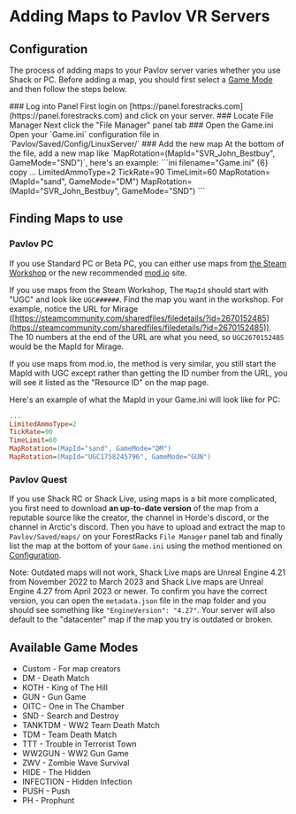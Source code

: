 
# Adding Maps to Pavlov VR Servers

## Configuration

The process of adding maps to your Pavlov server varies whether you use Shack or PC. Before adding a map, you should first select a [Game Mode](/games/pavlov/adding-maps#available-game-modes) and then follow the steps below.

<Steps>
### Log into Panel
First login on [https://panel.forestracks.com](https://panel.forestracks.com) and click on your server.
### Locate File Manager
Next click the "File Manager" panel tab
### Open the Game.ini
Open your `Game.ini` configuration file in `Pavlov/Saved/Config/LinuxServer/`
### Add the new map
At the bottom of the file, add a new map like `MapRotation=(MapId="SVR_John_Bestbuy", GameMode="SND")`, here's an  example:
```ini filename="Game.ini" {6} copy
...
LimitedAmmoType=2
TickRate=90
TimeLimit=60
MapRotation=(MapId="sand", GameMode="DM")
MapRotation=(MapId="SVR_John_Bestbuy", GameMode="SND")
```
</Steps>

## Finding Maps to use
### Pavlov PC
If you use Standard PC or Beta PC, you can either use maps from [the Steam Workshop](https://steamcommunity.com/workshop/about/?appid=555160) or the new recommended [mod.io](https://mod.io/g/pavlov) site.

If you use maps from the Steam Workshop, The `MapId` should start with "UGC" and look like `UGC######`. Find the map you want in the workshop. For example, notice the URL for Mirage ([https://steamcommunity.com/sharedfiles/filedetails/?id=2670152485](https://steamcommunity.com/sharedfiles/filedetails/?id=2670152485)). The 10 numbers at the end of the URL are what you need, so `UGC2670152485` would be the MapId for Mirage.

If you use maps from mod.io, the method is very similar, you still start the MapId with UGC except rather than getting the ID number from the URL, you will see it listed as the "Resource ID" on the map page.

Here's an example of what the MapId in your Game.ini will look like for PC:
```ini filename="Game.ini" {6} copy
...
LimitedAmmoType=2
TickRate=90
TimeLimit=60
MapRotation=(MapId="sand", GameMode="DM")
MapRotation=(MapId="UGC1758245796", GameMode="GUN")
```

### Pavlov Quest
If you use Shack RC or Shack Live, using maps is a bit more complicated, you first need to download **an up-to-date version** of the map from a reputable source like the creator, the channel in Horde's discord, or the channel in Arctic's discord. Then you have to upload and extract the map to `Pavlov/Saved/maps/` on your ForestRacks `File Manager` panel tab and finally list the map at the bottom of your `Game.ini` using the method mentioned on [Configuration](/games/pavlov/adding-maps#configuration). 

Note: Outdated maps will not work, Shack Live maps are Unreal Engine 4.21 from November 2022 to March 2023 and Shack Live maps are Unreal Engine 4.27 from April 2023 or newer. To confirm you have the correct version, you can open the `metadata.json` file in the map folder and you should see something like `"EngineVersion": "4.27"`. Your server will also default to the "datacenter" map if the map you try is outdated or broken.

## Available Game Modes
* Custom - For map creators
* DM - Death Match
* KOTH - King of The Hill
* GUN - Gun Game
* OITC - One in The Chamber
* SND - Search and Destroy
* TANKTDM - WW2 Team Death Match
* TDM - Team Death Match
* TTT - Trouble in Terrorist Town
* WW2GUN - WW2 Gun Game
* ZWV - Zombie Wave Survival
* HIDE - The Hidden
* INFECTION - Hidden Infection
* PUSH - Push
* PH - Prophunt